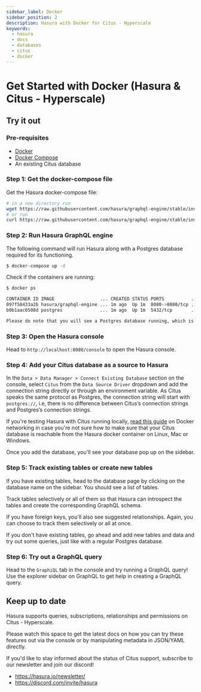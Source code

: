 ```yaml
---
sidebar_label: Docker
sidebar_position: 2
description: Hasura with Docker for Citus - Hyperscale
keywords:
  - hasura
  - docs
  - databases
  - citus
  - docker
---
```



# Get Started with Docker (Hasura & Citus - Hyperscale)

## Try it out

### Pre-requisites

-   [Docker](https://docs.docker.com/install/)
-   [Docker Compose](https://docs.docker.com/compose/install/)
-   An existing Citus database

### Step 1: Get the docker-compose file

Get the Hasura docker-compose file:

```bash
# in a new directory run
wget https://raw.githubusercontent.com/hasura/graphql-engine/stable/install-manifests/docker-compose/docker-compose.yaml
# or run
curl https://raw.githubusercontent.com/hasura/graphql-engine/stable/install-manifests/docker-compose/docker-compose.yaml -o docker-compose.yaml
```

### Step 2: Run Hasura GraphQL engine

The following command will run Hasura along with a Postgres database
required for its functioning.

```bash
$ docker-compose up -d
```

Check if the containers are running:

```bash
$ docker ps

CONTAINER ID IMAGE                 ... CREATED STATUS PORTS          ...
097f58433a2b hasura/graphql-engine ... 1m ago  Up 1m  8080->8080/tcp ...
b0b1aac0508d postgres              ... 1m ago  Up 1m  5432/tcp       ...

Please do note that you will see a Postgres database running, which is used by Hasura to store its configuration (Hasura metadata).
```

### Step 3: Open the Hasura console

Head to `http://localhost:8080/console` to open the Hasura console.

### Step 4: Add your Citus database as a source to Hasura

In the `Data > Data Manager > Connect Existing Database` section on the
console, select `Citus` from the `Data Source Driver` dropdown and add
the connection string directly or through an environment variable. As
Citus speaks the same protocol as Postgres, the connection string will
start with `postgres://`, i.e, there is no difference between Citus’s
connection strings and Postgres’s connection strings.

<Thumbnail
  src="/img/graphql/core/databases/citus-hyperscale-postgres/1-add-source.png"
  alt="Add source"
  width="600px"
/>

If you're testing Hasura with Citus running locally, [read this guide](/graphql/core/guides/docker-networking.mdx) 
on Docker networking in case you're not sure how to make sure that your Citus database is reachable from the
Hasura docker container on Linux, Mac or Windows.

Once you add the database, you'll see your database pop up on the sidebar.

### Step 5: Track existing tables or create new tables

If you have existing tables, head to the database page by clicking on
the database name on the sidebar. You should see a list of tables.

<!--

   .. thumbnail:: /img/graphql/core/databases/ms-sql-server/3-manage-mydb.png
      :alt: Manage my-db
      :width: 1000px

-->

Track tables selectively or all of them so that Hasura can introspect
the tables and create the corresponding GraphQL schema.

<!--

   .. thumbnail:: /img/graphql/core/databases/ms-sql-server/4-track-tables.png
      :alt: Track tables
      :width: 1000px

-->

If you have foreign keys, you'll also see suggested relationships.
Again, you can choose to track them selectively or all at once.

<!--

   .. thumbnail:: /img/graphql/core/databases/ms-sql-server/5-track-rels.png
      :alt: Track relationships
      :width: 1000px

-->

If you don't have existing tables, go ahead and add new tables and data
and try out some queries, just like with a regular Postgres database.

<!--

   Step 3: Option 2: Create new tables
   ^^^^^^^^^^^^^^^^^^^^^^^^^^^^^^^^^^^

   If you don't have existing tables, head to the Run SQL window
   to run SQL against your SQL Server database and create tables or hit the Create Table button
   to create a table.

   If you're running raw SQL queries to create your tables, Don't forget to check "track metadata"
   at the bottom of the Run SQL window to make sure Hasura tracks your new database objects 
   in its GraphQL schema.


   .. thumbnail:: /img/graphql/core/databases/ms-sql-server/7-run-sql.png
      :alt: Run SQL to create table
      :width: 1000px

-->

### Step 6: Try out a GraphQL query

Head to the `GraphiQL` tab in the console and try running a GraphQL
query! Use the explorer sidebar on GraphQL to get help in creating a
GraphQL query.

<Thumbnail
  src="/img/graphql/core/databases/ms-sql-server/6-make-graphql-query.png"
  alt="Make GraphQL query"
  width="1100px"
/>

## Keep up to date

Hasura supports queries, subscriptions, relationships and permissions on Citus - Hyperscale.

Please watch this space to get the latest docs on how you can try these
features out via the console or by manipulating metadata in JSON/YAML directly.

If you'd like to stay informed about the status of Citus support,
subscribe to our newsletter and join our discord!

- https://hasura.io/newsletter/
- https://discord.com/invite/hasura
